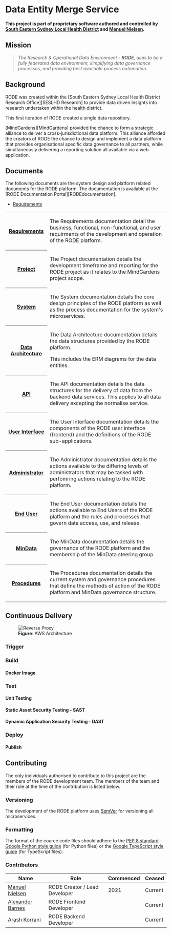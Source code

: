 # Data Entity Merge Service

**This project is part of proprietary software authored and controlled by [South Eastern Sydney Local Health District](https://www.seslhd.health.nsw.gov.au/services-clinics/directory/research) and [Manuel Nielsen](mailto:Manuel.Nielsen@health.nsw.gov.au).**

## Mission
> *The Research & Operational Data Environment - __RODE__, aims to be a fully federated data environment, simplifying data governance processes, and providing best available process automation.*

## Background
RODE was created within the [South Eastern Sydney Local Health District Research Office][SESLHD Research] to provide data driven insights into research undertaken within the health district. 

This first iteration of RODE created a single data repository. 

[MindGardens][MindGardens] provided the chance to form a strategic alliance to deliver a cross-jurisdictional data platform. This alliance afforded the creators of RODE the chance to design and implement a data platform that provides organisational specific data governance to all partners, while simultaneously delivering a reporting solution all available via a web application.

## Documents
The following documents are the system design and platform related documents for the RODE platform. The documentation is available at the [RODE Documentation Portal][RODEdocumentation].

* [Requirements](https://rode.forske.org/Documentation/Requirements)

<table>
    <tr><th><a href='/Documentation/Requirements'>Requirements</a></th><td>
        <p>The Requirements documentation detail the business, functional, non-functional, and user requirments of the development and operation of the RODE platform.</p>
    </td></tr>
    <tr><th><a href='/Documentation/Project'>Project</a></th><td>
        <p>The Project documentation details the development timeframe and reporting for the RODE project as it relates to the MindGardens project scope.</p>
    </td></tr>
    <tr><th><a href='/Documentation/System'>System</a></th><td>
        <p>The System documentation details the core design principles of the RODE platform as well as the process documentation for the system's microservices.</p>
    </td></tr>
    <tr><th><a href='/Documentation/DataArchitecture'>Data Architecture</a></th><td>
        <p>The Data Architecture documentation details the data structures provided by the RODE platform.</p>
        <p>This includes the ERM diagrams for the data entities.</p>
    </td></tr>
    <tr><th><a href='/Documentation/API'>API</a></th><td>
        <p>The API documentation details the data structures for the delivery of data from the backend data services. This applies to all data delivery excepting the normalise service.</p>
    </td></tr>
    <tr><th><a href='/Documentation/UserInterface'>User Interface</a></th><td>
        <p>The User Interface documentation details the components of the RODE user interface (frontend) and the definitions of the RODE sub-applications.</p>
    </td></tr>
    <tr><th><a href='/Documentation/Administrator'>Administrator</a></th><td>
        <p>The Administrator documentation details the actions available to the differing levels of administrators that may be tasked with perfomring actions relating to the RODE platform.</p>
    </td></tr>
    <tr><th><a href='/Documentation/EndUser'>End User</a></th><td>
        <p>The End User documentation details the actions available to End Users of the RODE platform and the rules and processes that govern data access, use, and release.</p>
    </td></tr>
    <tr><th><a href='/Documentation/MinData'>MinData</a></th><td>
        <p>The MinData documentation details the governance of the RODE platform and the membership of the MinData steering group.</p>
    </td></tr>
    <tr><th><a href='/Documentation/Procedures'>Procedures</a></th><td>
        <p>The Procedures documentation details the current system and governance procedures that define the methods of action of the RODE platform and MinData governance structure.</p>
    </td></tr>
</table>

<!-- 98-CI_CD -->
<!-- continuous delivery -->
## <span id='CICD'>Continuous Delivery</span>

<figure>
    <img src='https://lucid.app/publicSegments/view/13e8b8db-adb6-41c0-b256-5160cfd1a688/image.png' alt='Reverse Proxy' />
    <figcaption><strong>Figure</strong>: AWS Architecture</figcaption>
</figure>

<!-- trigger -->
### <span id='CICD.Trigger'>Trigger</span>

<!-- build -->
### <span id='CICD.Build'>Build</span>

#### <span id='CICD.Build.Docker_Image'>Docker Image</span>

<!-- test -->
### <span id='CICD.Test'>Test</span>

#### <span id='CICD.Test.Unit_Testing'>Unit Testing</span>
#### <span id='CICD.Test.SAST'>Static Asset Security Testing - SAST</span>
#### <span id='CICD.Test.DAST'>Dynamic Application Security Testing - DAST</span>

<!-- deploy -->
### <span id='CICD.Deploy'>Deploy</span>

#### <span id='CICD.Deploy.Publish'>Publish</span>

<!-- 99-Contributing -->
<!-- The details for who is allowed to contribute to the development of the microservice are here -->
## <span id='Contributing'>Contributing</span>
The only individuals authorised to contribute to this project are the members of the RODE development team. The members of the team and their role at the time of the contribution is listed below.

<!-- The VERSIONING section states that the RODE development practices adhere to semantic versioning -->
### <span id='Contributing.Versioning'>Versioning</span>
The development of the RODE platform uses [SemVer](http://semver.org/) for versioning all microservices.

<!-- The FORMATTING section states the general rules for the development practices of the RODE micro services source code -->
### <span id='Contributing.Formatting'>Formatting</span>
The format of the cource code files should adhere to the [PEP 8 standard](https://www.python.org/dev/peps/pep-0008/) - [Google Python style guide](https://google.github.io/styleguide/pyguide.html) (for Python files) or the [Google TypeScript style guide](https://google.github.io/styleguide/tsguide.html) (for TypeScript files).

<!-- The CONTRIBUTORS section states the members of the RODE development team and the dates that they were active -->
### <span id='Contributing.Contributors'>Contributors</span>
<table class='sub' id='resource'>
    <col style='width: 30%; text-align: left;'>
    <col style='width: 50%; text-align: left;'>
    <col style='width: 10%; text-align: center;'>
    <col style='width: 10%; text-align: center;'>
    <thead>
        <tr>
            <th>Name</th>
            <th>Role</th>
            <th>Commenced</th>
            <th>Ceased</th>
        </tr>
    </thead>
    <tbody>
        <tr>
            <td><a href='mailto:Manuel.Nielsen@health.nsw.gov.au'>Manuel Nielsen</a></td>
            <td>RODE Creator / Lead Developer</td>
            <td>2021</td>
            <td>Current</td>
        </tr>
        <tr>
            <td><a href='mailto:Alexander.Barnes@health.nsw.gov.au'>Alexander Barnes</a></td>
            <td>RODE Frontend Developer</td>
            <td></td>
            <td>Current</td>
        </tr>
        <tr>
            <td><a href='mailto:Arash.Korrani@health.nsw.gov.au'>Arash Korrani</a></td>
            <td>RODE Backend Developer</td>
            <td></td>
            <td>Current</td>
        </tr>
    </tbody>
</table>
